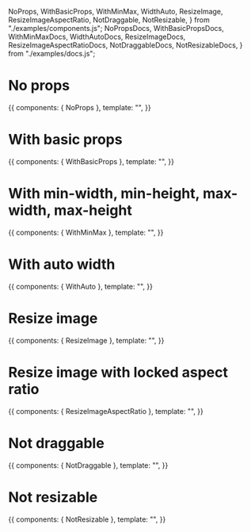   NoProps,
  WithBasicProps,
  WithMinMax,
  WidthAuto,
  ResizeImage,
  ResizeImageAspectRatio,
  NotDraggable,
  NotResizable,
} from "./examples/components.js";
  NoPropsDocs,
  WithBasicPropsDocs,
  WithMinMaxDocs,
  WidthAutoDocs,
  ResizeImageDocs,
  ResizeImageAspectRatioDocs,
  NotDraggableDocs,
  NotResizableDocs,
} from "./examples/docs.js";


<Meta title="Examples" />

# No props

<Canvas>
  <Story name="No props" height="300px">
    {{
      components: { NoProps },
      template: "<NoProps />",
    }}
  </Story>
</Canvas>

<NoPropsDocs />

# With basic props

<Canvas>
  <Story name="With basic props" height="300px">
    {{
      components: { WithBasicProps },
      template: "<WithBasicProps />",
    }}
  </Story>
</Canvas>

<WithBasicPropsDocs />

# With min-width, min-height, max-width, max-height

<Canvas>
  <Story
    name="With min-width, min-height, max-width, max-height"
    height="300px"
  >
    {{
      components: { WithMinMax },
      template: "<WithMinMax />",
    }}
  </Story>
</Canvas>

<WithMinMaxDocs />

# With auto width

<Canvas>
  <Story name="With auto width" height="300px">
    {{
      components: { WithAuto },
      template: "<WidthAuto />",
    }}
  </Story>
</Canvas>

<WidthAutoDocs />

# Resize image

<Canvas>
  <Story name="Resize image" height="300px">
    {{
      components: { ResizeImage },
      template: "<ResizeImage />",
    }}
  </Story>
</Canvas>

<ResizeImageDocs />

# Resize image with locked aspect ratio

<Canvas>
  <Story name="Resize image with locked aspect ratio" height="300px">
    {{
      components: { ResizeImageAspectRatio },
      template: "<ResizeImageAspectRatio />",
    }}
  </Story>
</Canvas>

<ResizeImageAspectRatioDocs />

# Not draggable

<Canvas>
  <Story name="Not draggable" height="300px">
    {{
      components: { NotDraggable },
      template: "<NotDraggable />",
    }}
  </Story>
</Canvas>

<NotDraggableDocs />

# Not resizable

<Canvas>
  <Story name="Not resizable" height="300px">
    {{
      components: { NotResizable },
      template: "<NotResizable />",
    }}
  </Story>
</Canvas>

<NotResizableDocs />
